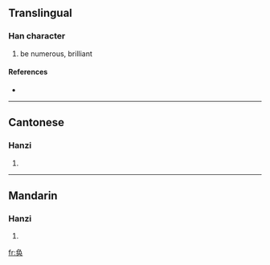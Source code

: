 {{see|奐}}
==Translingual==

===Han character===
{{Han char|rn=37|rad=大|as=04|sn=7|four=|canj=弓月大 (NBK), X弓月大 (XNBK)}}

# be numerous, brilliant

====References====
* {{Han ref|kx=0250.161|hdz=10530.030|uh=5942|ud=22850}}

----

==Cantonese==

===Hanzi===
{{yue-hanzi|jyut=|y=wun6}}

# {{defn|Cantonese}}

----

==Mandarin==

===Hanzi===
{{cmn-hanzi|tra=奐|pin=[[huàn]] ([[huan4]])|wg=huan<sup>4</sup>}}

# {{defn|Mandarin}}

[[fr:奂]]